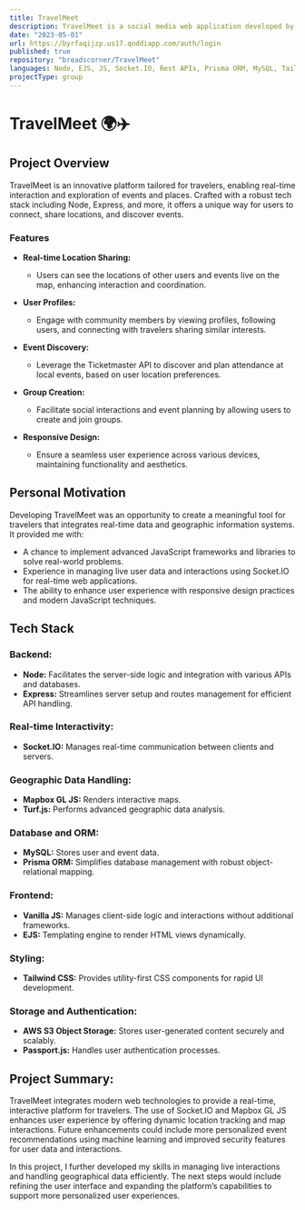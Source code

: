 ```yaml
---
title: TravelMeet
description: TravelMeet is a social media web application developed by a team of 3 developers and 4 designers. 
date: "2023-05-01"
url: https://byrfaqijzp.us17.qoddiapp.com/auth/login
published: true
repository: "breadscorner/TravelMeet"
languages: Node, EJS, JS, Socket.IO, Rest APIs, Prisma ORM, MySQL, Tailwind CSS, AWS S3, Passport.js
projectType: group
---
```


# TravelMeet 🌍✈️

## Project Overview

TravelMeet is an innovative platform tailored for travelers, enabling real-time interaction and exploration of events and places. Crafted with a robust tech stack including Node, Express, and more, it offers a unique way for users to connect, share locations, and discover events.

### Features

- **Real-time Location Sharing:**
  - Users can see the locations of other users and events live on the map, enhancing interaction and coordination.

- **User Profiles:**
  - Engage with community members by viewing profiles, following users, and connecting with travelers sharing similar interests.

- **Event Discovery:**
  - Leverage the Ticketmaster API to discover and plan attendance at local events, based on user location preferences.

- **Group Creation:**
  - Facilitate social interactions and event planning by allowing users to create and join groups.

- **Responsive Design:**
  - Ensure a seamless user experience across various devices, maintaining functionality and aesthetics.

## Personal Motivation

Developing TravelMeet was an opportunity to create a meaningful tool for travelers that integrates real-time data and geographic information systems. It provided me with:
- A chance to implement advanced JavaScript frameworks and libraries to solve real-world problems.
- Experience in managing live user data and interactions using Socket.IO for real-time web applications.
- The ability to enhance user experience with responsive design practices and modern JavaScript techniques.

## Tech Stack

### Backend:
- **Node:** Facilitates the server-side logic and integration with various APIs and databases.
- **Express:** Streamlines server setup and routes management for efficient API handling.

### Real-time Interactivity:
- **Socket.IO:** Manages real-time communication between clients and servers.

### Geographic Data Handling:
- **Mapbox GL JS:** Renders interactive maps.
- **Turf.js:** Performs advanced geographic data analysis.

### Database and ORM:
- **MySQL:** Stores user and event data.
- **Prisma ORM:** Simplifies database management with robust object-relational mapping.

### Frontend:
- **Vanilla JS:** Manages client-side logic and interactions without additional frameworks.
- **EJS:** Templating engine to render HTML views dynamically.

### Styling:
- **Tailwind CSS:** Provides utility-first CSS components for rapid UI development.

### Storage and Authentication:
- **AWS S3 Object Storage:** Stores user-generated content securely and scalably.
- **Passport.js:** Handles user authentication processes.

## Project Summary:

TravelMeet integrates modern web technologies to provide a real-time, interactive platform for travelers. The use of Socket.IO and Mapbox GL JS enhances user experience by offering dynamic location tracking and map interactions. Future enhancements could include more personalized event recommendations using machine learning and improved security features for user data and interactions.

In this project, I further developed my skills in managing live interactions and handling geographical data efficiently. The next steps would include refining the user interface and expanding the platform’s capabilities to support more personalized user experiences.
